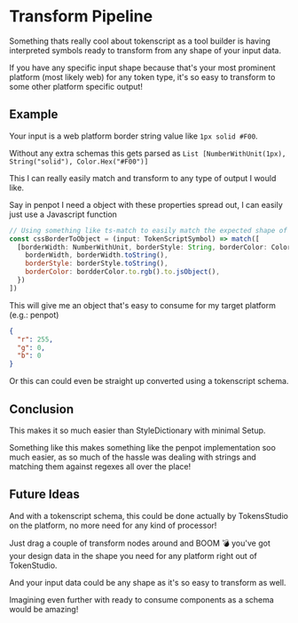 # Transform Pipeline

Something thats really cool about tokenscript as a tool builder is having interpreted symbols ready to transform from any shape of your input data.

If you have any specific input shape because that's your most prominent platform (most likely web) for any token type, it's so easy to transform to some other platform specific output!

## Example

Your input is a web platform border string value like `1px solid #F00`.

Without any extra schemas this gets parsed as `List [NumberWithUnit(1px),  String("solid"), Color.Hex("#F00")]`

This I can really easily match and transform to any type of output I would like.

Say in penpot I need a object with these properties spread out, I can easily just use a Javascript function

```javascript
// Using something like ts-match to easily match the expected shape of input data
const cssBorderToObject = (input: TokenScriptSymbol) => match([
  [borderWidth: NumberWithUnit, borderStyle: String, borderColor: Color] => ({
    borderWidth, borderWidth.toString(),
    borderStyle: borderStyle.toString(),
    borderColor: bordderColor.to.rgb().to.jsObject(),
  })
])
```

This will give me an object that's easy to consume for my target platform (e.g.: penpot)

```json
{
  "r": 255,
  "g": 0,
  "b": 0
}
```

Or this can could even be straight up converted using a tokenscript schema.

<!-- TODO: Add example here of tokenscript schema with a ready to use live repl example -->

## Conclusion

This makes it so much easier than StyleDictionary with minimal Setup.

Something like this makes something like the penpot implementation soo much easier, as so much of the hassle was dealing with strings and matching them against regexes all over the place!

## Future Ideas

And with a tokenscript schema, this could be done actually by TokensStudio on the platform, no more need for any kind of processor! 

Just drag a couple of transform nodes around and BOOM 💣 you've got your design data in the shape you need for any platform right out of TokenStudio.

And your input data could be any shape as it's so easy to transform as well.

Imagining even further with ready to consume components as a schema would be amazing!
